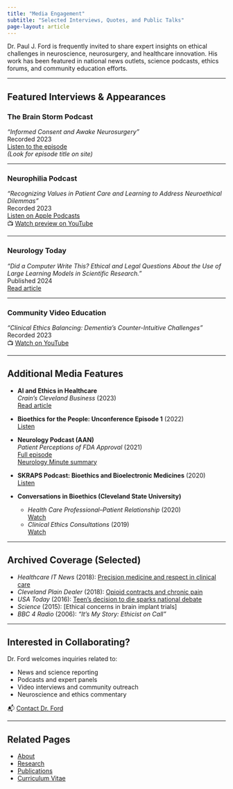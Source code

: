 ```yaml
---
title: "Media Engagement"
subtitle: "Selected Interviews, Quotes, and Public Talks"
page-layout: article
---
```


Dr. Paul J. Ford is frequently invited to share expert insights on ethical challenges in neuroscience, neurosurgery, and healthcare innovation. His work has been featured in national news outlets, science podcasts, ethics forums, and community education efforts.

------------------------------------------------------------------------

## Featured Interviews & Appearances

### **The Brain Storm Podcast**

*“Informed Consent and Awake Neurosurgery”*\
Recorded 2023\
[Listen to the episode](https://thebrainstormpodcast.com)\
*(Look for episode title on site)*

------------------------------------------------------------------------

### **Neurophilia Podcast**

*“Recognizing Values in Patient Care and Learning to Address Neuroethical Dilemmas”*\
Recorded 2023\
[Listen on Apple Podcasts](https://podcasts.apple.com/us/podcast/the-neurophilia-podcast/id1654775116?i=1000618356973)\
📺 [Watch preview on YouTube](https://www.youtube.com/watch?v=51ca7ljjYXQ)

------------------------------------------------------------------------

### **Neurology Today**

*"Did a Computer Write This? Ethical and Legal Questions About the Use of Large Learning Models in Scientific Research.”*\
Published 2024\
[Read article](https://journals.lww.com/neurotodayonline/fulltext/2024/02010/did_a_computer_write_this___ethical_and_legal.8.aspx)

------------------------------------------------------------------------

### **Community Video Education**

*“Clinical Ethics Balancing: Dementia’s Counter-Intuitive Challenges”*\
Recorded 2023\
📺 [Watch on YouTube](https://www.youtube.com/watch?v=eZAQ_ihCzvg)

------------------------------------------------------------------------

## Additional Media Features

-   **AI and Ethics in Healthcare**\
    *Crain’s Cleveland Business* (2023)\
    [Read article](https://www.crainscleveland.com/health-care/experts-discuss-how-ai-can-improve-future-health-care)

-   **Bioethics for the People: Unconference Episode 1** (2022)\
    [Listen](https://www.bioethicsforthepeople.com/episodes/crossover-episode-with-affinity-group-leaders-bjk95-h3tdh)

-   **Neurology Podcast (AAN)**\
    *Patient Perceptions of FDA Approval* (2021)\
    [Full episode](https://directory.libsyn.com/episode/index/id/20156849)\
    [Neurology Minute summary](https://neurologyminute.libsyn.com/website/patient-perceptions-of-fda-approval)

-   **SKRAPS Podcast: Bioethics and Bioelectronic Medicines** (2020)\
    [Listen](https://skrapspodcast.com/podcasts/skraps/season-1/paul-ford-and-lauren-sankary/)

-   **Conversations in Bioethics (Cleveland State University)**

    -   *Health Care Professional–Patient Relationship* (2020)\
        [Watch](https://www.youtube.com/watch?v=BtmvFifScZM)\
    -   *Clinical Ethics Consultations* (2019)\
        [Watch](https://www.youtube.com/watch?v=SN4YE0xQAhM)

------------------------------------------------------------------------

## Archived Coverage (Selected)

-   *Healthcare IT News* (2018): [Precision medicine and respect in clinical care](https://www.healthcareitnews.com/news/precision-medicine-we-want-make-sure-people-feel-respected-clinical-ethicist-says)
-   *Cleveland Plain Dealer* (2018): [Opioid contracts and chronic pain](https://www.cleveland.com/healthfit/index.ssf/2018/04/opioid_contracts_humiliate_som.html)
-   *USA Today* (2016): [Teen’s decision to die sparks national debate](http://www.usatoday.com/story/news/2016/09/07/wisc-teens-decision-die-turning-point/89974124/)
-   *Science* (2015): \[Ethical concerns in brain implant trials\]
-   *BBC 4 Radio* (2006): *"It’s My Story: Ethicist on Call"*

------------------------------------------------------------------------

## Interested in Collaborating?

Dr. Ford welcomes inquiries related to:

-   News and science reporting
-   Podcasts and expert panels
-   Video interviews and community outreach
-   Neuroscience and ethics commentary

📬 [Contact Dr. Ford](mailto:fordp@ccf.org)

------------------------------------------------------------------------

## Related Pages

-   [About](about.qmd)
-   [Research](research.qmd)
-   [Publications](publications.qmd)
-   [Curriculum Vitae](cv.qmd)
